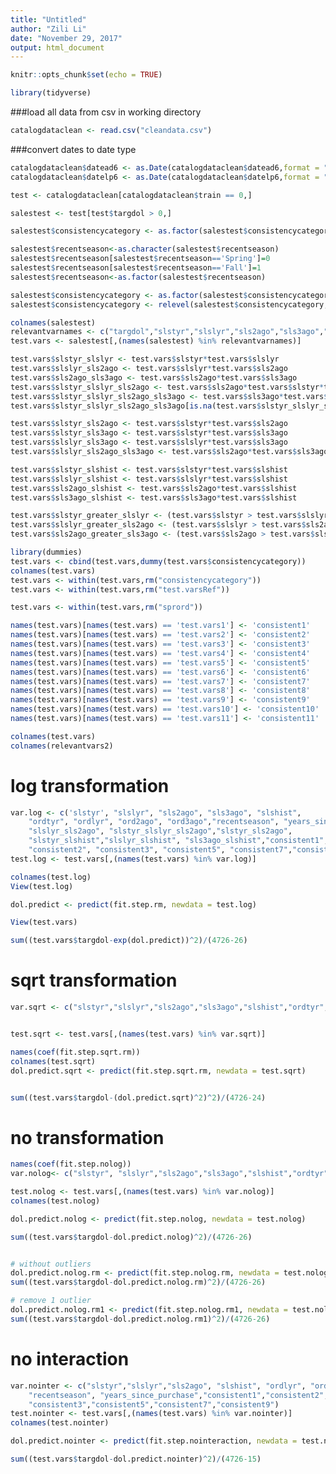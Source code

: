 ```yaml
---
title: "Untitled"
author: "Zili Li"
date: "November 29, 2017"
output: html_document
---
```


```r
knitr::opts_chunk$set(echo = TRUE)
```



```r
library(tidyverse)
```

###load all data from csv in working directory
```r
catalogdataclean <- read.csv("cleandata.csv")
```

###convert dates to date type
```r
catalogdataclean$datead6 <- as.Date(catalogdataclean$datead6,format = "%m/%d/%Y")
catalogdataclean$datelp6 <- as.Date(catalogdataclean$datelp6,format = "%m/%d/%Y")
```

```r
test <- catalogdataclean[catalogdataclean$train == 0,]
```

```r
salestest <- test[test$targdol > 0,]
```

```r
salestest$consistencycategory <- as.factor(salestest$consistencycategory)
```

```r
salestest$recentseason<-as.character(salestest$recentseason)
salestest$recentseason[salestest$recentseason=='Spring']=0
salestest$recentseason[salestest$recentseason=='Fall']=1
salestest$recentseason<-as.factor(salestest$recentseason)
```

```r
salestest$consistencycategory <- as.factor(salestest$consistencycategory)
salestest$consistencycategory <- relevel(salestest$consistencycategory,"Ref")
```



```r
colnames(salestest)
relevantvarnames <- c("targdol","slstyr","slslyr","sls2ago","sls3ago","slshist","ordtyr","ordlyr","ord2ago","ord3ago","ordhist","falord","sprord","recentseason","years_since_purchase","consistencycategory")
test.vars <- salestest[,(names(salestest) %in% relevantvarnames)]
```

```r
test.vars$slstyr_slslyr <- test.vars$slstyr*test.vars$slslyr
test.vars$slslyr_sls2ago <- test.vars$slslyr*test.vars$sls2ago
test.vars$sls2ago_sls3ago <- test.vars$sls2ago*test.vars$sls3ago
test.vars$slstyr_slslyr_sls2ago <- test.vars$sls2ago*test.vars$slstyr*test.vars$slslyr
test.vars$slstyr_slslyr_sls2ago_sls3ago <- test.vars$sls3ago*test.vars$sls2ago*test.vars$slstyr*test.vars$slslyr
test.vars$slstyr_slslyr_sls2ago_sls3ago[is.na(test.vars$slstyr_slslyr_sls2ago_sls3ago)] <- 0

test.vars$slstyr_sls2ago <- test.vars$slstyr*test.vars$sls2ago
test.vars$slstyr_sls3ago <- test.vars$slstyr*test.vars$sls3ago
test.vars$slslyr_sls3ago <- test.vars$slslyr*test.vars$sls3ago
test.vars$slslyr_sls2ago_sls3ago <- test.vars$sls2ago*test.vars$sls3ago*test.vars$slslyr

test.vars$slstyr_slshist <- test.vars$slstyr*test.vars$slshist
test.vars$slslyr_slshist <- test.vars$slslyr*test.vars$slshist
test.vars$sls2ago_slshist <- test.vars$sls2ago*test.vars$slshist
test.vars$sls3ago_slshist <- test.vars$sls3ago*test.vars$slshist

test.vars$slstyr_greater_slslyr <- (test.vars$slstyr > test.vars$slslyr)
test.vars$slslyr_greater_sls2ago <- (test.vars$slslyr > test.vars$sls2ago)
test.vars$sls2ago_greater_sls3ago <- (test.vars$sls2ago > test.vars$sls3ago)

```


```r
library(dummies)
test.vars <- cbind(test.vars,dummy(test.vars$consistencycategory))
colnames(test.vars)
test.vars <- within(test.vars,rm("consistencycategory"))
test.vars <- within(test.vars,rm("test.varsRef"))

test.vars <- within(test.vars,rm("sprord"))

names(test.vars)[names(test.vars) == 'test.vars1'] <- 'consistent1'
names(test.vars)[names(test.vars) == 'test.vars2'] <- 'consistent2'
names(test.vars)[names(test.vars) == 'test.vars3'] <- 'consistent3'
names(test.vars)[names(test.vars) == 'test.vars4'] <- 'consistent4'
names(test.vars)[names(test.vars) == 'test.vars5'] <- 'consistent5'
names(test.vars)[names(test.vars) == 'test.vars6'] <- 'consistent6'
names(test.vars)[names(test.vars) == 'test.vars7'] <- 'consistent7'
names(test.vars)[names(test.vars) == 'test.vars8'] <- 'consistent8'
names(test.vars)[names(test.vars) == 'test.vars9'] <- 'consistent9'
names(test.vars)[names(test.vars) == 'test.vars10'] <- 'consistent10'
names(test.vars)[names(test.vars) == 'test.vars11'] <- 'consistent11'

colnames(test.vars)
colnames(relevantvars2)
```




# log transformation
```r
var.log <- c('slstyr', "slslyr", "sls2ago", "sls3ago", "slshist",
    "ordtyr", "ordlyr", "ord2ago", "ord3ago","recentseason", "years_since_purchase",
    "slslyr_sls2ago", "slstyr_slslyr_sls2ago","slstyr_sls2ago",
    "slstyr_slshist","slslyr_slshist", "sls3ago_slshist","consistent1",
    "consistent2", "consistent3", "consistent5", "consistent7","consistent9")
test.log <- test.vars[,(names(test.vars) %in% var.log)]

colnames(test.log)
View(test.log)

dol.predict <- predict(fit.step.rm, newdata = test.log)
```


```r
View(test.vars)

sum((test.vars$targdol-exp(dol.predict))^2)/(4726-26)
```


# sqrt transformation
```r
var.sqrt <- c("slstyr","slslyr","sls2ago","sls3ago","slshist","ordtyr","ordlyr","ord2ago","ord3ago","recentseason","years_since_purchase","slstyr_slslyr","slslyr_sls2ago", "sls2ago_sls3ago", "slstyr_slslyr_sls2ago", "slstyr_sls2ago","slstyr_slshist", "slslyr_slshist","sls2ago_slshist","consistent1","consistent3","consistent5","consistent9")


test.sqrt <- test.vars[,(names(test.vars) %in% var.sqrt)]

names(coef(fit.step.sqrt.rm))
colnames(test.sqrt)
dol.predict.sqrt <- predict(fit.step.sqrt.rm, newdata = test.sqrt)


sum((test.vars$targdol-(dol.predict.sqrt)^2)^2)/(4726-24)
```


# no transformation
```r
names(coef(fit.step.nolog))
var.nolog<- c("slstyr", "slslyr","sls2ago","sls3ago","slshist","ordtyr", "ordlyr","ord2ago","ord3ago","recentseason","slstyr_slslyr","slslyr_sls2ago","sls2ago_sls3ago","slstyr_slslyr_sls2ago","slstyr_sls2ago","slstyr_sls3ago","slstyr_slshist","slslyr_slshist","sls2ago_slshist", "slstyr_greater_slslyr",  "slslyr_greater_sls2ago", "consistent1","consistent3", "consistent5","consistent9")

test.nolog <- test.vars[,(names(test.vars) %in% var.nolog)]
colnames(test.nolog)

dol.predict.nolog <- predict(fit.step.nolog, newdata = test.nolog)

sum((test.vars$targdol-dol.predict.nolog)^2)/(4726-26)


# without outliers
dol.predict.nolog.rm <- predict(fit.step.nolog.rm, newdata = test.nolog)
sum((test.vars$targdol-dol.predict.nolog.rm)^2)/(4726-26)

# remove 1 outlier
dol.predict.nolog.rm1 <- predict(fit.step.nolog.rm1, newdata = test.nolog)
sum((test.vars$targdol-dol.predict.nolog.rm1)^2)/(4726-26)

```


# no interaction
```r
var.nointer <- c("slstyr","slslyr","sls2ago", "slshist", "ordlyr", "ord3ago", 
    "recentseason", "years_since_purchase","consistent1","consistent2",
    "consistent3","consistent5","consistent7","consistent9")
test.nointer <- test.vars[,(names(test.vars) %in% var.nointer)]
colnames(test.nointer)

dol.predict.nointer <- predict(fit.step.nointeraction, newdata = test.nointer)

sum((test.vars$targdol-dol.predict.nointer)^2)/(4726-15)


```

